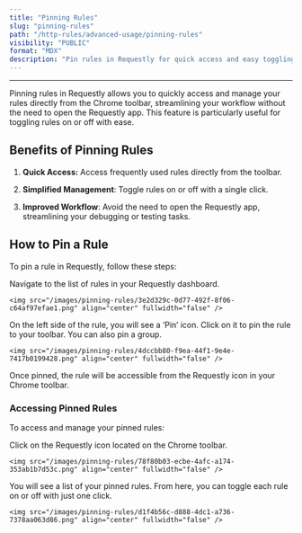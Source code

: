 ```yaml
---
title: "Pinning Rules"
slug: "pinning-rules"
path: "/http-rules/advanced-usage/pinning-rules"
visibility: "PUBLIC"
format: "MDX"
description: "Pin rules in Requestly for quick access and easy toggling directly from the Chrome toolbar."
---
```


***

Pinning rules in Requestly allows you to quickly access and manage your rules directly from the Chrome toolbar, streamlining your workflow without the need to open the Requestly app. This feature is particularly useful for toggling rules on or off with ease.

## Benefits of Pinning Rules

1. **Quick Access:** Access frequently used rules directly from the toolbar.

2. **Simplified Management**: Toggle rules on or off with a single click.

3. **Improved Workflow**: Avoid the need to open the Requestly app, streamlining your debugging or testing tasks.

## How to Pin a Rule

To pin a rule in Requestly, follow these steps:

<Steps>
  <Step title="Locate the Rule">
    Navigate to the list of rules in your Requestly dashboard.

    <img src="/images/pinning-rules/3e2d329c-0d77-492f-8f06-c64af97efae1.png" align="center" fullwidth="false" />
  </Step>

  <Step title="Click on the ‘Pin’ Option">
    On the left side of the rule, you will see a ‘Pin’ icon. Click on it to pin the rule to your toolbar. You can also pin a group.

    <img src="/images/pinning-rules/4dccbb80-f9ea-44f1-9e4e-7417b0199428.png" align="center" fullwidth="false" />
  </Step>
</Steps>

Once pinned, the rule will be accessible from the Requestly icon in your Chrome toolbar.

### Accessing Pinned Rules

To access and manage your pinned rules:

<Steps>
  <Step title="Open the Toolbar">
    Click on the Requestly icon located on the Chrome toolbar.

    <img src="/images/pinning-rules/78f80b03-ecbe-4afc-a174-353ab1b7d53c.png" align="center" fullwidth="false" />
  </Step>

  <Step title="Toggle Rules">
    You will see a list of your pinned rules. From here, you can toggle each rule on or off with just one click.

    <img src="/images/pinning-rules/d1f4b56c-d888-4dc1-a736-7378aa063d86.png" align="center" fullwidth="false" />
  </Step>
</Steps>
